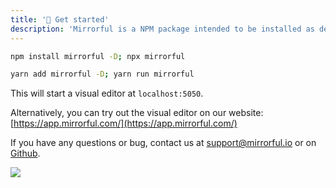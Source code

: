 ```yaml
---
title: '🚀 Get started'
description: 'Mirrorful is a NPM package intended to be installed as dev dependency.'
---
```


<CodeGroup>

```bash npm
npm install mirrorful -D; npx mirrorful
```

```bash yarn
yarn add mirrorful -D; yarn run mirrorful
```

</CodeGroup>

This will start a visual editor at `localhost:5050`.

Alternatively, you can try out the visual editor on our website: [https://app.mirrorful.com/](https://app.mirrorful.com/)

If you have any questions or bug, contact us at [support@mirrorful.io](mailto:support@mirrorful.io) or on [Github](https://github.com/Mirrorful/mirrorful).

![](/image/rocketD.png)
